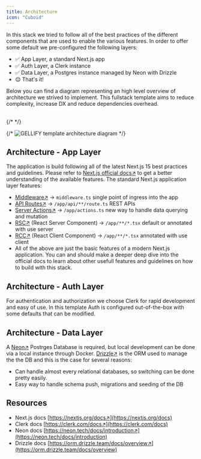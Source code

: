 ```yaml
---
title: Architecture
icon: "Cuboid"
---
```


In this stack we tried to follow all of the best practices of the different components that are used to enable the various features. In order to offer some default we pre-configured the following layers:

- ✅ App Layer, a standard Next.js app
- ✅ Auth Layer, a Clerk instance
- ✅ Data Layer, a Postgres instance managed by Neon with Drizzle
- 😌 That's it!

Below you can find a diagram representing an high level overview of architecture we strived to implement. This fullstack template aims to reduce complexity, increase DX and reduce dependencies overhead.

<br />
{/* <ArchitectureDiagram /> */}

{/* ![GELLIFY template architecture diagram](/opengraph-image.png) */}

## Architecture - App Layer

The application is build following all of the latest Next.js 15 best practices and guidelines. Please refer to [Next.js official docs↗](https://nextjs.org/) to get a better understanding of the available features. The standard Next.js application layer features:

- [Middleware↗](https://nextjs.org/docs/app/building-your-application/routing/middleware) -> `middleware.ts` single point of ingress into the app
- [API Routes↗](https://nextjs.org/docs/app/building-your-application/routing/route-handlers) -> `/app/api/**/route.ts` REST APIs
- [Server Actions↗](https://nextjs.org/docs/app/building-your-application/data-fetching/server-actions-and-mutations) -> `/app/actions.ts` new way to handle data querying and mutation
- [RSC↗](https://nextjs.org/docs/app/building-your-application/rendering/server-components) (React Server Component) -> `/app/**/*.tsx` default or annotated with use server
- [RCC↗](https://nextjs.org/docs/app/building-your-application/rendering/client-components) (React Client Component) -> `/app/**/*.tsx` annotated with use client
- All of the above are just the basic features of a modern Next.js application. You can and should make a deeper deep dive into the official docs to learn about other usefull features and guidelines on how to build with this stack.

## Architecture - Auth Layer

For authentication and authorization we choose Clerk for rapid development and easy of use. In this template Auth is configured out-of-the-box with some defaults that can be modified.

## Architecture - Data Layer

A [Neon↗](https://neon.tech/) Postrges Database is required, but local development can be done via a local instance through Docker. [Drizzle↗](https://orm.drizzle.team/) is the ORM used to manage the the DB and this is the case for several reasons:

- Can handle almost every relational databases, so switching can be done pretty easily.
- Easy way to handle schema push, migrations and seeding of the DB

## Resources

- Next.js docs [https://nextjs.org/docs↗](https://nextjs.org/docs)
- Clerk docs [https://clerk.com/docs↗](https://clerk.com/docs)
- Neon docs [https://neon.tech/docs/introduction↗](https://neon.tech/docs/introduction)
- Drizzle docs [https://orm.drizzle.team/docs/overview↗](https://orm.drizzle.team/docs/overview)